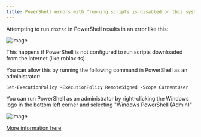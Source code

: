 ```yaml
---
title: PowerShell errors with "running scripts is disabled on this system"
---
```


Attempting to run `rbxtsc` in PowerShell results in an error like this:

![image](https://i.imgur.com/0e2RGHE.png)

This happens if PowerShell is not configured to run scripts downloaded from the internet (like roblox-ts).

You can allow this by running the following command in PowerShell as an administrator:

`Set-ExecutionPolicy -ExecutionPolicy RemoteSigned -Scope CurrentUser`

You can run PowerShell as an administrator by right-clicking the Windows logo in the bottom left corner and selecting "Windows PowerShell (Admin)"

![image](https://i.imgur.com/G9T20og.png)

[More information here](https://docs.microsoft.com/en-us/powershell/module/microsoft.powershell.core/about/about_execution_policies?view=powershell-7.1)
